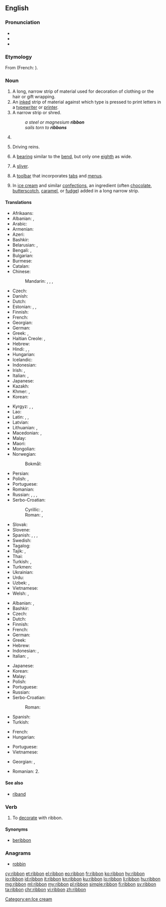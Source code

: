 ==English==
{{wikipedia}}

===Pronunciation===
* {{audio|en-us-ribbon.ogg|Audio (US)|lang=en}}
* {{IPA|/ˈɹɪbən/|lang=en}}
* {{rhymes|ɪbən|lang=en}}

===Etymology===
From {{etyl|fro|en}} {{m|fro|riban}} (French: {{m|fr|ruban}}).

===Noun===
{{en-noun}}

# A long, narrow strip of material used for decoration of clothing or the hair or gift wrapping.
# An [[inked]] strip of material against which type is pressed to print letters in a [[typewriter]] or [[printer]].
# A narrow strip or shred.
#: ''a steel or magnesium '''ribbon'''''
#: ''sails torn to '''ribbons'''''
# {{label|en|shipbuilding}} {{alternative form of|ribband|lang=en}}
# {{label|en|slang|dated|in the plural}} Driving reins.
#: {{rfquotek|London Athenaeum}}
# {{label|en|heraldry}} A [[bearing]] similar to the [[bend]], but only one [[eighth]] as wide.
# {{label|en|spinning}} A [[sliver]].
# {{label|en|computing|graphical user interface}} A [[toolbar]] that incorporates [[tab]]s and [[menu]]s.
# {{label|en|cooking}} In [[ice cream]] and similar [[confections]], an ingredient (often [[chocolate]], [[butterscotch]], [[caramel]], or [[fudge]]) added in a long narrow strip.

====Translations====
{{trans-top|long, narrow strip of material}}
* Afrikaans: {{t|af|lint}}
* Albanian: {{t+|sq|rrip|m}}, {{t|sq|fjongo|f}}
* Arabic: {{t|ar|شَرِيط|m}}
* Armenian: {{t+|hy|ժապավեն|sc=Armn}}
* Azeri: {{t+|az|lent}}
* Bashkir: {{t|ba|таҫма|sc=Cyrl}}
* Belarusian: {{t|be|сту́жка|f|sc=Cyrl}}, {{t|be|ле́нта|f|sc=Cyrl}}
* Bengali: {{t|bn|পটি|tr=paţi|sc=Beng}}, {{t|bn|ফিতা|tr=phita|sc=Beng}}
* Bulgarian: {{t+|bg|ле́нта|f|sc=Cyrl}}
* Burmese: {{t+|my|ဖဲကြိုး|sc=Mymr}}
* Catalan: {{t+|ca|cinta|f}}
* Chinese:
*: Mandarin: {{t+|cmn|絲帶|sc=Hani}}, {{t+|cmn|丝带|tr=sīdài|sc=Hani}}, {{t+|cmn|緞帶|sc=Hani}}, {{t+|cmn|缎带|tr=duàndài|sc=Hani}}
* Czech: {{t|cs|stuha|f}}
* Danish: {{t+|da|bånd|n}}
* Dutch: {{t+|nl|lint|n}}
* Estonian: {{t+|et|lint}}, {{t|et|pael}}, {{t+|et|riba}}
* Finnish: {{t+|fi|nauha}}
* French: {{t+|fr|ruban|m}}
* Georgian: {{t|ka|ლენტი|sc=Geor}}
* German: {{t+|de|Band|n}}
* Greek: {{t|el|κορδέλλα|f}}, {{t+|el|ταινία|f}}
* Haitian Creole: {{t|ht|tep}}, {{t|ht|riban}}
* Hebrew: {{t+|he|סֶרֶט|m|tr=séret}}
* Hindi: {{t|hi|फीता|sc=Deva}}, {{t|hi|फ़ीता|sc=Deva}}, {{t|hi|रिबन|sc=Deva}}
* Hungarian: {{t+|hu|szalag}}
* Icelandic: {{t-needed|is}}
* Indonesian: {{t+|id|pita}}
* Irish: {{t|ga|ribíneach|m}}, {{t|ga|ribín|m}}
* Italian: {{t+|it|nastro|m}}, {{t+|it|fettuccia|f}}
* Japanese: {{t+|ja|リボン|tr=ribon}}
* Kazakh: {{t|kk|таспа|sc=Cyrl}}
* Khmer: {{t|km|បដ្ដិកា|tr=patdeʔkaa|sc=Khmr}}, {{t+|km|បូ|tr=boo|sc=Khmr}}
* Korean: {{t+|ko|리본|sc=Hang}}
{{trans-mid}}
* Kyrgyz: {{t+|ky|лента|sc=Cyrl}}, {{t+|ky|тасма|sc=Cyrl}}, {{t+|ky|сызма|sc=Cyrl}}
* Lao: {{t+|lo|ໂບ|sc=Laoo}}
* Latin: {{t|la|clipeum|f}}, {{t|la|taenia|f}}, {{t|la|taeniola|f}}
* Latvian: {{t|lv|lente|f}}
* Lithuanian: {{t+|lt|juosta|f}}, {{t|lt|kaspinas|m}}
* Macedonian: {{t|mk|ле́нта|f|sc=Cyrl}}, {{t|mk|тра́ка|f|sc=Cyrl}}
* Malay: {{t|ms|pita}}
* Maori: {{t|mi|rīpene}}
* Mongolian: {{t+|mn|тууз|sc=Cyrl}}
* Norwegian:
*: Bokmål: {{t+|nb|bånd|n}}
* Persian: {{t+|fa|روبان|tr=rubân|sc=fa-Arab}}
* Polish: {{t+|pl|wstążka|f}}, {{t+|pl|taśma}}
* Portuguese: {{t+|pt|fita|f}}
* Romanian: {{t+|ro|fundă|f}}
* Russian: {{t+|ru|ле́нта|f}}, {{t+|ru|бант|m}}, {{t+|ru|тесьма́|f}}, {{t+|ru|ба́нтик|m}}
* Serbo-Croatian:
*: Cyrillic: {{t|sh|врпца|f}}, {{t|sh|трака|f}}
*: Roman: {{t+|sh|vrpca|f}}, {{t+|sh|traka|f}}
* Slovak: {{t|sk|stuha|f}}
* Slovene: {{t|sl|trak|m}}
* Spanish: {{t+|es|cinta|f}}, {{t+|es|moño|m}}, {{t+|es|lazo|m}}, {{t+|es|galón|m}}
* Swedish: {{t+|sv|band|n}}
* Tagalog: {{t|tl|ribon}}
* Tajik: {{t+|tg|тасма|sc=Cyrl}}, {{t|tg|бант|sc=Cyrl}}
* Thai: {{t+|th|ริบบิ้น|tr=ríp-bîn|sc=Thai}}
* Turkish: {{t+|tr|kurdele}}, {{t+|tr|şerit}}
* Turkmen: {{t|tk|lenta}}
* Ukrainian: {{t|uk|стрі́чка|f|sc=Cyrl}}
* Urdu: {{t|ur|فیتا|tr=fītā|sc=ur-Arab}}
* Uzbek: {{t+|uz|lenta}}, {{t+|uz|tasma}}
* Vietnamese: {{t|vi|ruy-băng}}
* Welsh: {{t+|cy|rhuban}}, {{t|cy|rudan|f}}
{{trans-bottom}}

{{trans-top|inked ribbon}}
* Albanian: {{t|sq|fjongo|f}}, {{t+|sq|rrip|m}}
* Bashkir: {{t|ba|таҫма|sc=Cyrl}}
* Czech: {{t|cs|páska|f}}
* Dutch: {{t+|nl|lint|n}}
* Finnish: {{t|fi|värinauha}}
* French: {{t+|fr|ruban|m}}
* German: {{t|de|Farbband|n}}
* Greek: {{t+|el|ταινία|f}}
* Hebrew: {{t|he|סֶרֶט דְּיוֹ|m|tr=séret dyo|sc=Hebr}}
* Indonesian: {{t+|id|pita}}, {{t+|id|ban}}
* Italian: {{t+|it|nastro|m}}, {{t+|it|fettuccia|f}}
{{trans-mid}}
* Japanese: {{t+|ja|リボン|tr=ribon}}
* Korean: {{t+|ko|리본|sc=Hang}}
* Malay: {{t|ms|pita}}
* Polish: {{t+|pl|wstążka|f}}
* Portuguese: {{t+|pt|fita|f}}
* Russian: {{t+|ru|ле́нта|f}}
* Serbo-Croatian:
*: Roman: {{t+|sh|pantljika|f}}
* Spanish: {{t+|es|cinta|f}}
* Turkish: {{t+|tr|şerit}}
{{trans-bottom}}

{{trans-top|toolbar}}
* French: {{t-needed|fr}}
* Hungarian: {{t+|hu|menüszalag}}
{{trans-mid}}
* Portuguese: {{t|pt|faixa de opções|f}}
* Vietnamese: {{t-needed|vi}}
{{trans-bottom}}

{{checktrans-top}}
* Georgian: {{t-check|ka|ბაბთა}}, {{t-check|ka|ლენტი}}
{{trans-mid}}
* Romanian: 2. {{t-check|ro|ribon|n}}<!-- qv: http://dexonline.ro/definitie/ribon -->
{{trans-bottom}}

====See also====
* [[riband]]

===Verb===
{{en-verb}}

# To [[decorate]] with ribbon.

====Synonyms====
* [[beribbon]]

===Anagrams===
* [[robbin#English|robbin]]

[[Category:en:Ice cream]]

[[cy:ribbon]]
[[et:ribbon]]
[[el:ribbon]]
[[eo:ribbon]]
[[fr:ribbon]]
[[ko:ribbon]]
[[hy:ribbon]]
[[io:ribbon]]
[[id:ribbon]]
[[it:ribbon]]
[[kn:ribbon]]
[[ku:ribbon]]
[[lo:ribbon]]
[[li:ribbon]]
[[hu:ribbon]]
[[mg:ribbon]]
[[ml:ribbon]]
[[my:ribbon]]
[[pl:ribbon]]
[[simple:ribbon]]
[[fi:ribbon]]
[[sv:ribbon]]
[[ta:ribbon]]
[[chr:ribbon]]
[[vi:ribbon]]
[[zh:ribbon]]